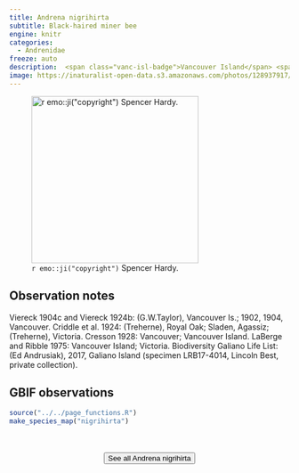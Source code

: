 ```yaml
---
title: Andrena nigrihirta
subtitle: Black-haired miner bee
engine: knitr
categories:
  - Andrenidae
freeze: auto
description:  <span class="vanc-isl-badge">Vancouver Island</span> <span class="lower-mainland-badge">Lower Mainland</span> <span class="coast-badge">Coast</span>
image: https://inaturalist-open-data.s3.amazonaws.com/photos/128937917/large.jpeg
---
```

![`r emo::ji("copyright")` Spencer Hardy.](https://inaturalist-open-data.s3.amazonaws.com/photos/128937917/large.jpeg){height=300}

## Observation notes  
Viereck 1904c and Viereck 1924b: (G.W.Taylor), <span class="hl-place-name"><span class="hl-place-name">Vancouver</span> Is</span>.; 1902, 1904, <span class="hl-place-name">Vancouver</span>. Criddle et al. 1924: (Treherne), <span class="hl-place-name">Royal Oak</span>; Sladen, <span class="hl-place-name">Agassiz</span>; (Treherne), <span class="hl-place-name">Victoria</span>. Cresson 1928: <span class="hl-place-name">Vancouver</span>; <span class="hl-place-name"><span class="hl-place-name"><span class="hl-place-name">Vancouver</span> Is</span>land</span>. LaBerge and Ribble 1975: <span class="hl-place-name"><span class="hl-place-name"><span class="hl-place-name">Vancouver</span> Is</span>land</span>; <span class="hl-place-name">Victoria</span>. Biodiversity Galiano Life List: (Ed Andrusiak), 2017, <span class="hl-place-name">Galiano Island</span> (specimen LRB17-4014, Lincoln Best, private collection).

## GBIF observations  


```r
source("../../page_functions.R")
make_species_map("nigrihirta")
```
<br><br>
<center>


<a href="https://www.zoology.ubc.ca/entomology/main/Hymenoptera/Andrenidae/Andrena%20nigrihirta.php"><button type="button" class="btn btn-secondary">See all Andrena nigrihirta <i class="fa-solid fa-arrow-up-right-from-square"></i> </button></a>
</center>
